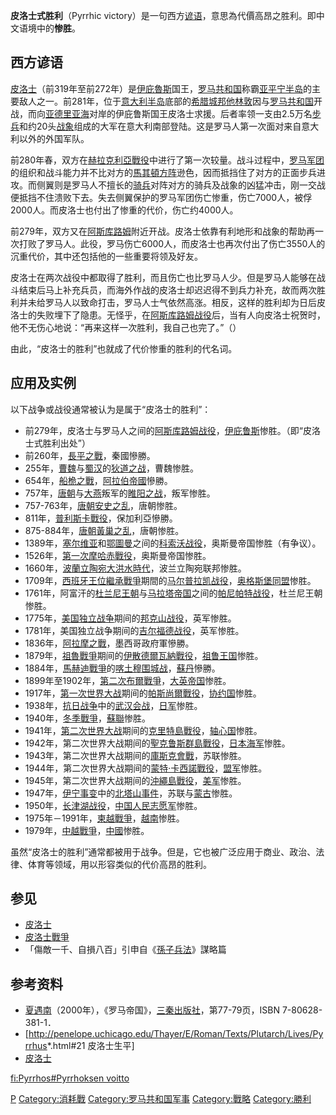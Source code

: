 {{NoteTA
|1=zh:他林敦;zh-cn:塔林敦;zh-hant:他林敦;
|2=zh:鄂圖曼帝国;zh-cn:奥斯曼帝国;zh-hant:鄂圖曼帝國;
}}

'''皮洛士式胜利'''（Pyrrhic victory）是一句西方[[谚语|谚语]]，意思為代價高昂之胜利。即中文语境中的'''惨胜'''。

== 西方谚语 ==
[[皮洛士|皮洛士]]（前319年至前272年）是[[伊庇鲁斯同盟|伊庇魯斯]]国王，[[罗马共和国|罗马共和国]]称霸[[亚平宁半岛|亚平宁半岛]]的主要敌人之一。前281年，位于[[意大利半岛|意大利半岛]]底部的[[希腊城邦|希腊城邦]][[他林敦|他林敦]]因与[[罗马共和国|罗马共和国]]开战，而向[[亚德里亚海|亚德里亚海]]对岸的伊庇鲁斯国王皮洛士求援。后者率领一支由2.5万名[[步兵|步兵]]和约20头[[战象|战象]]组成的大军在意大利南部登陆。这是罗马人第一次面对来自意大利以外的外国军队。

前280年春，双方在[[赫拉克利亞戰役|赫拉克利亞戰役]]中进行了第一次较量。战斗过程中，[[罗马军团|罗马军团]]的组织和战斗能力并不比对方的[[馬其頓方阵|馬其頓方阵]]逊色，因而抵挡住了对方的正面步兵进攻。而侧翼则是罗马人不擅长的[[骑兵|骑兵]]对阵对方的骑兵及战象的凶猛冲击，刚一交战便抵挡不住溃败下去。失去侧翼保护的罗马军团伤亡惨重，伤亡7000人，被俘2000人。而皮洛士也付出了惨重的代价，伤亡约4000人。

前279年，双方又在[[阿斯库路姆|阿斯库路姆]]附近开战。皮洛士依靠有利地形和战象的帮助再一次打败了罗马人。此役，罗马伤亡6000人，而皮洛士也再次付出了伤亡3550人的沉重代价，其中还包括他的一些重要将领及好友。

皮洛士在两次战役中都取得了胜利，而且伤亡也比罗马人少。但是罗马人能够在战斗结束后马上补充兵员，而海外作战的皮洛士却迟迟得不到兵力补充，故而两次胜利并未给罗马人以致命打击，罗马人士气依然高涨。相反，这样的胜利却为日后皮洛士的失败埋下了隐患。无怪乎，在[[阿斯库路姆战役|阿斯库路姆战役]]后，当有人向皮洛士祝贺时，他不无伤心地说：“再来这样一次胜利，我自己也完了。”（{{lang-el| Ἂν ἔτι μίαν μάχην νικήσωμεν, ἀπολώλαμεν.}}）

由此，“皮洛士的胜利”也就成了代价惨重的胜利的代名词。

== 应用及实例 ==
以下战争或战役通常被认为是属于“皮洛士的胜利”：
* 前279年，皮洛士与罗马人之间的[[阿斯库路姆战役|阿斯库路姆战役]]，[[伊庇鲁斯同盟|伊庇鲁斯]]惨胜。（即“皮洛士式胜利出处”）
* 前260年，[[長平之戰|長平之戰]]，秦國慘勝。
* 255年，[[曹魏|曹魏]]与[[蜀汉|蜀汉]]的[[狄道之战|狄道之战]]，曹魏惨胜。
* 654年，[[船桅之戰|船桅之戰]]，[[阿拉伯帝國|阿拉伯帝國]]慘勝。
* 757年，[[唐朝|唐朝]]与[[燕_(安史之乱)|大燕]]叛军的[[睢阳之战|睢阳之战]]，叛军惨胜。
* 757-763年，[[唐朝|唐朝]][[安史之乱|安史之乱]]，唐朝惨胜。
* 811年，[[普利斯卡戰役|普利斯卡戰役]]，保加利亞慘勝。
* 875-884年，[[唐朝|唐朝]][[黃巢之乱|黃巢之乱]]，唐朝惨胜。
* 1389年，[[塞尔维亚|塞尔维亚]]和[[奥斯曼帝国|鄂圖曼]]之间的[[科索沃战役_(1389年)|科索沃战役]]，奥斯曼帝国惨胜（有争议）。
* 1526年，[[第一次摩哈赤戰役|第一次摩哈赤戰役]]，奥斯曼帝国惨胜。
* 1660年，[[波蘭立陶宛|波蘭立陶宛]][[大洪水時代|大洪水時代]]，波兰立陶宛联邦惨胜。
* 1709年，[[西班牙王位繼承戰爭|西班牙王位繼承戰爭]]期間的[[马尔普拉凯战役|马尔普拉凯战役]]，[[奥格斯堡同盟|奥格斯堡同盟]]惨胜。
* 1761年，阿富汗的[[杜兰尼王朝|杜兰尼王朝]]与[[马拉塔帝国|马拉塔帝国]]之间的[[第三次帕尼帕特战役|帕尼帕特战役]]，杜兰尼王朝惨胜。
* 1775年，[[美国独立战争|美国独立战争]]期间的[[邦克山战役|邦克山战役]]，英军惨胜。
* 1781年，美国独立战争期间的[[吉尔福德战役|吉尔福德战役]]，英军惨胜。
* 1836年，[[阿拉摩之戰|阿拉摩之戰]]，墨西哥政府軍慘勝。
* 1879年，[[祖魯戰爭|祖魯戰爭]]期间的[[伊散德爾瓦納戰役|伊散德爾瓦納戰役]]，[[祖鲁王国|祖鲁王国]]惨胜。
* 1884年，[[馬赫迪戰爭|馬赫迪戰爭]]的[[喀土穆围城战|喀土穆围城战]]，[[蘇丹|蘇丹]]慘勝。
* 1899年至1902年，[[第二次布爾戰爭|第二次布爾戰爭]]，[[大英帝国|大英帝国]]惨胜。
* 1917年，[[第一次世界大战|第一次世界大战]]期间的[[帕斯尚爾戰役|帕斯尚爾戰役]]，[[协约国|协约国]]惨胜。
* 1938年，[[抗日战争|抗日战争]]中的[[武汉会战|武汉会战]]，[[日军|日军]]惨胜。
* 1940年，[[冬季戰爭|冬季戰爭]]，[[蘇聯|蘇聯]]惨胜。
* 1941年，[[第二次世界大战|第二次世界大战]]期间的[[克里特島戰役|克里特島戰役]]，[[轴心国|轴心国]]惨胜。
* 1942年，第二次世界大战期间的[[聖克鲁斯群島戰役|聖克鲁斯群島戰役]]，[[大日本帝国海军|日本海军]]惨胜。
* 1943年，第二次世界大战期间的[[庫斯克會戰|庫斯克會戰]]，苏联惨胜。
* 1944年，第二次世界大战期间的[[蒙特·卡西諾戰役|蒙特·卡西諾戰役]]，[[同盟国_(第二次世界大战)|盟军]]惨胜。
* 1945年，第二次世界大战期间的[[沖繩島戰役|沖繩島戰役]]，[[美军|美军]]惨胜。
* 1947年，[[伊宁事变|伊宁事变]]中的[[北塔山事件|北塔山事件]]，苏联与[[蒙古人民共和国|蒙古]]惨胜。
* 1950年，[[长津湖战役|长津湖战役]]，[[中国人民志愿军|中国人民志愿军]]惨胜。
* 1975年－1991年，[[柬越戰爭|柬越戰爭]]，[[越南|越南]]惨胜。
* 1979年，[[中越戰爭|中越戰爭]]，[[中國|中國]]惨胜。

虽然“皮洛士的胜利”通常都被用于战争。但是，它也被广泛应用于商业、政治、法律、体育等领域，用以形容类似的代价高昂的胜利。

== 参见 ==
* [[皮洛士|皮洛士]]
* [[皮洛士戰爭|皮洛士戰爭]]
* 「傷敵一千、自損八百」引申自《[[孙子兵法|孫子兵法]]》謀略篇

== 参考资料 ==
{{refbegin}}
* [[夏遇南|夏遇南]]（2000年），《罗马帝国》，[[三秦出版社|三秦出版社]]，第77-79页，ISBN 7-80628-381-1．
* [http://penelope.uchicago.edu/Thayer/E/Roman/Texts/Plutarch/Lives/Pyrrhus*.html#21 皮洛士生平] {{en}}
* [http://classics.mit.edu/Plutarch/pyrrhus.html 皮洛士] {{Wayback|url=http://classics.mit.edu/Plutarch/pyrrhus.html |date=20110106123312 }} {{en}}
{{refend}}

[[Category:军事术语|P]]
[[Category:消耗戰|Category:消耗戰]]
[[Category:罗马共和国军事|Category:罗马共和国军事]]
[[Category:戰略|Category:戰略]]
[[Category:勝利|Category:勝利]]

[[fi:Pyrrhos#Pyrrhoksen_voitto|fi:Pyrrhos#Pyrrhoksen voitto]]